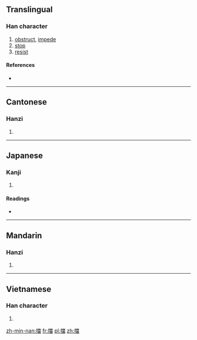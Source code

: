 {{also|挡}}
==Translingual==

===Han character===
{{Han char|rn=64|rad=手|as=13|sn=16|four=5906<sub>6</sub>|canj=手火月田 (QFBW)}}

# [[obstruct]], [[impede]]
# [[stop]]
# [[resist]]

====References====
* {{Han ref|kx=0458.110|dkj=12802|dj=0807.020|hdz=31968.030|uh=64CB|ud=25803|bh=BED7|bd=48855}}

----

==Cantonese==

===Hanzi===
{{yue-hanzi|jyut=|y=dong2, dong3|sim=挡}}

# {{defn|lang=yue|sort=手13}}

----

==Japanese==

===Kanji===
{{ja-kanji|grade=|rs=手13}}

# {{defn|lang=ja|sort=手13}}

====Readings====
* {{ja-readings|on=[[とう]] (tō)|kun=[[さける]] (sakeru)}}

----

==Mandarin==

===Hanzi===
{{cmn-hanzi|sim=挡|pin=[[dǎng]] ([[dang3]]), [[dàng]] ([[dang4]]), [[tǎng]] ([[tang3]])|wg=tang<sup>3</sup>, tang<sup>4</sup>, t'ang<sup>3</sup>}}

# {{defn|lang=cmn|sort=手13}}

----

==Vietnamese==

===Han character===
{{vi-hantu|[[đáng]], [[đương]]|rs=手13}}

# {{defn|lang=vi|sort=手13}}

[[zh-min-nan:擋]]
[[fr:擋]]
[[pl:擋]]
[[zh:擋]]